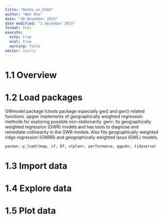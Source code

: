```yaml
---
title: "Hands_on_Ex04"
author: "Wan Kee"
date: "30 November 2023"
date modified: "1 December 2023"
format: html
execute: 
  echo: true
  eval: true
  warning: false
editor: source
---
```


# 1.1 Overview

# 1.2 Load packages


GWmodel package
lctools package especially gw() and gwr() related functions.
spgwr implements of geographically weighted regression methods for exploring possible non-stationarity.
gwrr: its geographically weighted regression (GWR) models and has tools to diagnose and remediate collinearity in the GWR models. Also fits geographically weighted ridge regression (GWRR) and geographically weighted lasso (GWL) models.

```r
pacman::p_load(tmap, sf, DT, stplanr, performance, ggpubr, tidyverse)
```

# 1.3 Import data

# 1.4 Explore data

# 1.5 Plot data

